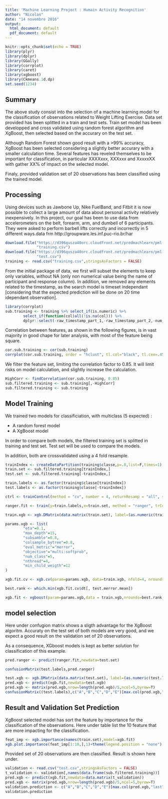 ```yaml
---
title: 'Machine Learning Project : Humain Activity Recognition'
author: "Nicolas"
date: "14 novembre 2016"
output:
  html_document: default
  pdf_document: default
---
```


```r
knitr::opts_chunk$set(echo = TRUE)
library(plyr)
library(dplyr)
library(GGally)
library(corrplot)
library(caret)
library(xgboost)
library(Ckmeans.1d.dp)
set.seed(1234)
```

## Summary
The above study consist into the selection of a machine learning model for the classification of observations related to Weight Lifting Exercise. Data set provided has been splitted in a train and test sets. Train set model has been developped and cross validated using random forest algorithm and XgBoost, then selected based on the accurary on the test set. 

Although Random Forest shown good result with a >99% accuracy, XgBoost has been selected considering a slightly better accurary with a smaller calculation time. Several features has reveled themselves to be important for classification, in particular XXXXxxx, XXXxxx and XxxxxXX with gather XX% of impact on the selected model.

Finaly, provided validation set of 20 observations has been classified using the trained model.

## Processing

Using devices such as Jawbone Up, Nike FuelBand, and Fitbit it is now possible to collect a large amount of data about personal activity relatively inexpensively.  In this project, our goal has been to use data from accelerometers on the belt, forearm, arm, and dumbell of 6 participants. They were asked to perform barbell lifts correctly and incorrectly in 5 different ways.data frm http://groupware.les.inf.puc-rio.br/har

```r
download.file("https://d396qusza40orc.cloudfront.net/predmachlearn/pml-training.csv",
              "training.csv")
download.file("https://d396qusza40orc.cloudfront.net/predmachlearn/pml-testing.csv",
              "test.csv")
training <- read.csv("training.csv",stringsAsFactors = FALSE)
```

From the initial package of data, we first will subset the elements to keep only variables,  without NA (only non numerical value being the name of participant and response column). In addition, we removed any elements related to the timestamp, as the search model is timeset independant [considering that the expected prediction will be done on 20 time idependant observation]. 

```r
library(corrplot)
sub.training <- training %>% select_if(is.numeric) %>% 
        select_if(function(col)all(!is.na(col))) %>%
        dplyr::select(-raw_timestamp_part_1,-raw_timestamp_part_2,-num_window,-X)
```

Correlation between features, as shown in the following figures, is in vast majority in good chape for later analysis, with most of the feature being square.

```r
cor.sub.training <- cor(sub.training)
corrplot(cor.sub.training, order = "hclust", tl.col="black", tl.cex=.45)
```

We filter the feature set, limiting the correlation factor to 0.85. It will limit risks on model calculation, and slightly increase the calculation.

```r
HighCorr <- findCorrelation(cor.sub.training, 0.85)
sub.filtered.training <- sub.training[,-HighCorr]
sub.filtered.training <- sub.training
```

## Model Training
We trained two models for classificiation, with multiclass (5 expected) :

- A random forest model
- A XgBoost model

In order to compare both models, the filtered training set is splitted in training and test set. Test set will be used to compare the models.

In addition, both are crossvalidated using a 4 fold resample.

```r
trainIndex <- createDataPartition(training$classe,p=.8,list=F,times=1)
train.set <- sub.filtered.training[trainIndex,]
test.set <- sub.filtered.training[-trainIndex,]

train.labels <- as.factor(training$classe[trainIndex])
test.labels <- as.factor(training$classe[-trainIndex])

ctrl <- trainControl(method = "cv", number = 4, returnResamp = "all", search = "random",classProbs = T)

ranger.fit <- train(y=train.labels,x=train.set, method = "ranger", trControl = ctrl, metric = "Accuracy", importance = "permutation", verbose=F)
```

```r
train.xgb <- xgb.DMatrix(data.matrix(train.set), label=(as.numeric(train.labels)-1), missing=NA)

params.xgb <- list(
        "eta"=0.1, 
        "max_depth"=15,
        "subsamble"=0.8,
        "colsample_bytree"=0.8,
        "eval_metric"="merror",
        "objective"="multi:softprob",
        "num_class"=5,
        "nthread"=4,
        "min_child_weigth"=12
)

xgb.fit.cv <- xgb.cv(param=params.xgb, data=train.xgb, nfold=4, nrounds=300, prediction=TRUE, verbose=F)

best.rank <- which.min(xgb.fit.cv$dt[, test.merror.mean]) 

xgb.fit <- xgboost(param=params.xgb,data = train.xgb,nrounds=best.rank, verbose=F)

```

## model selection

Here under confugion matrix shows a sligth advantage for the XgBoost algoritm. Accuraty on the test set of both models are very good, and we expect a good result on the validation set of 20 observations.

As a consequence, XGboost models is kept as better solution for classification of this example.

```r

pred.ranger <- predict(ranger.fit,newdata=test.set)

confusionMatrix(test.labels,pred.ranger)
```

```r

test.xgb <- xgb.DMatrix(data.matrix(test.set), label=(as.numeric(test.labels)-1), missing=NA)
pred.xgb <- predict(xgb.fit,newdata=test.xgb)
pred.xgb <- matrix(pred.xgb,nrow=length(pred.xgb)/5,ncol=5,byrow=T)
confusionMatrix((test.labels),c("A","B","C","D","E")[max.col(pred.xgb,"last")])
```

## Result and Validation Set Prediction

XgBoost selected model has sort the feature by importance for the classification of the observations. Here under table list the 10  feature that are more impacting for the classification.

```r
feat_imp <- xgb.importance(names(train.set),model=xgb.fit)
xgb.plot.importance(feat_imp[1:10,],1)+theme(legend.position = "none")
```

Provided set of 20 observations are then classified. Result is shown here under.

```r
validation <- read.csv("test.csv",stringsAsFactors = FALSE)
t_validation <- validation[,names(data.frame(sub.filtered.training))]
pred.xgb <- predict(xgb.fit,newdata=data.matrix(t_validation))
pred.xgb <- matrix(pred.xgb,nrow=length(pred.xgb)/5,ncol=5,byrow=T)
validation.prediction <- c("A","B","C","D","E")[max.col(pred.xgb,"last")]
validation.prediction
```

